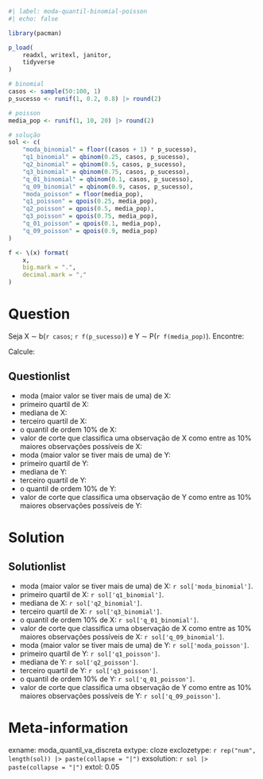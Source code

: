 ```r
#| label: moda-quantil-binomial-poisson
#| echo: false

library(pacman)

p_load(
    readxl, writexl, janitor,
    tidyverse
)

# binomial
casos <- sample(50:100, 1)
p_sucesso <- runif(1, 0.2, 0.8) |> round(2)

# poisson
media_pop <- runif(1, 10, 20) |> round(2)

# solução
sol <- c(
    "moda_binomial" = floor((casos + 1) * p_sucesso),
    "q1_binomial" = qbinom(0.25, casos, p_sucesso),
    "q2_binomial" = qbinom(0.5, casos, p_sucesso),
    "q3_binomial" = qbinom(0.75, casos, p_sucesso),
    "q_01_binomial" = qbinom(0.1, casos, p_sucesso),
    "q_09_binomial" = qbinom(0.9, casos, p_sucesso),
    "moda_poisson" = floor(media_pop),
    "q1_poisson" = qpois(0.25, media_pop),
    "q2_poisson" = qpois(0.5, media_pop),
    "q3_poisson" = qpois(0.75, media_pop),
    "q_01_poisson" = qpois(0.1, media_pop),
    "q_09_poisson" = qpois(0.9, media_pop)
)

f <- \(x) format(
    x,
    big.mark = ".",
    decimal.mark = ","
)
```

Question
========

Seja X &sim; b(`r casos`; `r f(p_sucesso)`) e Y &sim; P(`r f(media_pop)`). Encontre:


Calcule:

Questionlist
------------
* moda (maior valor se tiver mais de uma) de X:
* primeiro quartil de X:
* mediana de X:
* terceiro quartil de X:
* o quantil de ordem 10% de X:
* valor de corte que classifica uma observação de X como entre as 10% maiores observações possíveis de X:
* moda (maior valor se tiver mais de uma) de Y:
* primeiro quartil de Y:
* mediana de Y:
* terceiro quartil de Y:
* o quantil de ordem 10% de Y:
* valor de corte que classifica uma observação de Y como entre as 10% maiores observações possíveis de Y:


Solution
========
Solutionlist
------------
* moda (maior valor se tiver mais de uma) de X: `r sol['moda_binomial']`.
* primeiro quartil de X: `r sol['q1_binomial']`.
* mediana de X: `r sol['q2_binomial']`.
* terceiro quartil de X: `r sol['q3_binomial']`.
* o quantil de ordem 10% de X: `r sol['q_01_binomial']`.
* valor de corte que classifica uma observação de X como entre as 10% maiores observações possíveis de X: `r sol['q_09_binomial']`.
* moda (maior valor se tiver mais de uma) de Y: `r sol['moda_poisson']`.
* primeiro quartil de Y: `r sol['q1_poisson']`.
* mediana de Y: `r sol['q2_poisson']`.
* terceiro quartil de Y: `r sol['q3_poisson']`.
* o quantil de ordem 10% de Y: `r sol['q_01_poisson']`.
* valor de corte que classifica uma observação de Y como entre as 10% maiores observações possíveis de Y: `r sol['q_09_poisson']`.

Meta-information
================
exname: moda_quantil_va_discreta
extype: cloze
exclozetype: `r rep("num", length(sol)) |> paste(collapse = "|")`
exsolution: `r sol |> paste(collapse = "|")`
extol: 0.05